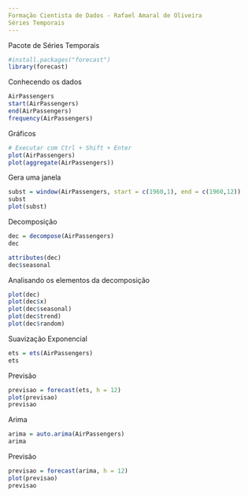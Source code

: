 ```yaml
---
Formação Cientista de Dados - Rafael Amaral de Oliveira
Séries Temporais
---
```

Pacote de Séries Temporais
```r
#install.packages("forecast")
library(forecast)
```
Conhecendo os dados
```r
AirPassengers
start(AirPassengers)
end(AirPassengers)
frequency(AirPassengers)
```
Gráficos
```r
# Executar com Ctrl + Shift + Enter
plot(AirPassengers)
plot(aggregate(AirPassengers))
```
Gera uma janela
```r
subst = window(AirPassengers, start = c(1960,1), end = c(1960,12))
subst
plot(subst)
```
Decomposição
```r
dec = decompose(AirPassengers)
dec
```
```r
attributes(dec)
dec$seasonal
```
Analisando os elementos da decomposição
```r
plot(dec)
plot(dec$x)
plot(dec$seasonal)
plot(dec$trend)
plot(dec$random)
```
Suavização Exponencial
```r
ets = ets(AirPassengers)
ets
```
Previsão
```r
previsao = forecast(ets, h = 12)
plot(previsao)
previsao
```
Arima
```r
arima = auto.arima(AirPassengers)
arima
```
Previsão
```r
previsao = forecast(arima, h = 12)
plot(previsao)
previsao
```